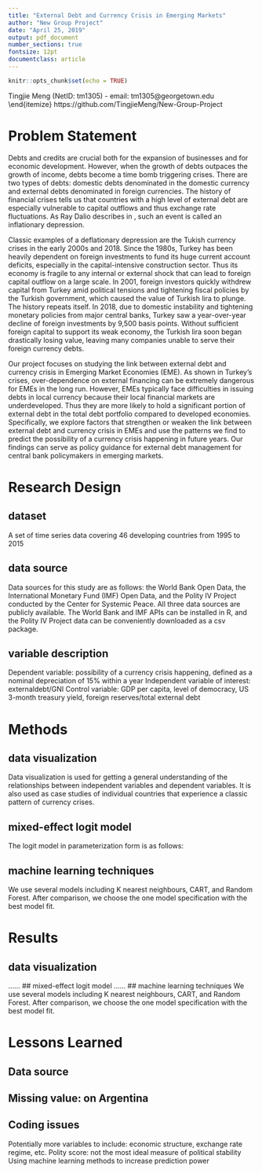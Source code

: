 ```yaml
---
title: "External Debt and Currency Crisis in Emerging Markets"
author: "New Group Project"
date: "April 25, 2019"
output: pdf_document
number_sections: true
fontsize: 12pt
documentclass: article
---
```


```r
knitr::opts_chunk$set(echo = TRUE)
```

\textbf{Members:}
\begin{itemize}
  \itemsep-.6em
  \item Liumin Chen (NetID: lc1077) - email: lc1077@georgetown.edu\
  \item Tingjie  Meng (NetID: tm1305) - email: tm1305@georgetown.edu\
\end{itemize}
\textbf{Github Repository:} https://github.com/TingjieMeng/New-Group-Project 

# Problem Statement

Debts and credits are crucial both for the expansion of businesses and for economic development. However, when the growth of debts outpaces the growth of income, debts become a time bomb triggering crises. There are two types of debts: domestic debts denominated in the domestic currency and external debts denominated in foreign currencies. The history of financial crises tells us that countries with a high level of external debt are especially vulnerable to capital outflows and thus exchange rate fluctuations. As Ray Dalio describes in <Principles for Navigating Big Debt Crisis>, such an event is called an inflationary depression.

Classic examples of a deflationary depression are the Tukish currency crises in the early 2000s and 2018. Since the 1980s, Turkey has been heavily dependent on foreign investments to fund its huge current account deficits, especially in the capital-intensive construction sector. Thus its economy is fragile to any internal or external shock that can lead to foreign capital outflow on a large scale. In 2001, foreign investors quickly withdrew capital from Turkey amid political tensions and tightening fiscal policies by the Turkish government, which caused the value of Turkish lira to plunge. The history repeats itself. In 2018, due to domestic instability and tightening monetary policies from major central banks, Turkey saw a year-over-year decline of foreign investments by 9,500 basis points. Without sufficient foreign capital to support its weak economy, the Turkish lira soon began drastically losing value, leaving many companies unable to serve their foreign currency debts.

Our project focuses on studying the link between external debt and currency crisis in Emerging Market Economies (EME). As shown in Turkey's crises, over-dependence on external financing can be extremely dangerous for EMEs in the long run. However, EMEs typically face difficulties in issuing debts in local currency because their local financial markets are underdeveloped. Thus they are more likely to hold a significant portion of external debt in the total debt portfolio compared to developed economies. Specifically, we explore factors that strengthen or weaken the link between external debt and currency crisis in EMEs and use the patterns we find to predict the possibility of a currency crisis happening in future years. Our findings can serve as policy guidance for external debt management for central bank policymakers in emerging markets.


# Research Design

## dataset
A set of time series data covering 46 developing countries from 1995 to 2015

## data source
Data sources for this study are as follows: the World Bank Open Data, the International Monetary Fund (IMF) Open Data, and the Polity IV Project conducted by the Center for Systemic Peace. All three data sources are publicly available. The World Bank and IMF APIs can be installed in R, and the Polity IV Project data can be conveniently downloaded as a csv package.  

## variable description
Dependent variable: possibility of a currency crisis happening, defined as a nominal depreciation of 15% within a year
Independent variable of interest: externaldebt/GNI
Control variable: GDP per capita, level of democracy, US 3-month treasury yield, foreign reserves/total external debt


# Methods

## data visualization
Data visualization is used for getting a general understanding of the relationships between independent variables and dependent variables. It is also used as case studies of individual countries that experience a classic pattern of currency crises.

## mixed-effect logit model
The logit model in parameterization form is as follows: 
\begin{multline}
  \operatorname{Pr}(\text{Currency Crisis} = 1 \mid \text{S, P, I})\\
 = \frac{\exp(\beta_{0} + \beta_{1} \text{External debt to GNI} + \beta_{2} \text{Polity2} + \beta_{3} \text{US 3m yield} + \beta_{4} \text{lag GDP per capita} + \beta_{5} \text{lag reserves to external debt)} }{1 + \exp(\beta_{0} + \beta_{1} \text{External debt to GNI} + \beta_{2} \text{Polity2} + \beta_{3} \text{US 3m yield} + \beta_{4} \text{lag GDP per capita} + \beta_{5} \text{lag reserves to external debt)} \label{eq:glm1} 
\end{multline}

## machine learning techniques 
We use several models including K nearest neighbours, CART, and Random Forest. After comparison, we choose the one model specification with the best model fit. 


# Results
## data visualization
......
## mixed-effect logit model
......
## machine learning techniques 
We use several models including K nearest neighbours, CART, and Random Forest. After comparison, we choose the one model specification with the best model fit. 

# Lessons Learned
## Data source
## Missing value: on Argentina
## Coding issues
Potentially more variables to include: economic structure, exchange rate regime, etc.
Polity score: not the most ideal measure of political stability
Using machine learning methods to increase prediction power


